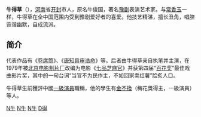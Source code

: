 '''牛得草'''（{{bd|1933年||1999年|catIdx=Niu,牛}}），[[河南|河南]]省[[开封|开封]]市人，原名牛俊国，著名[[豫剧|豫剧]]表演艺术家。与[[常香玉|常香玉]]一样，牛得草在全中国范围内受到豫剧爱好者的喜爱。他技艺精湛，擅长丑角，唱腔诙谐幽默，自成流派。

== 简介 ==

代表作品有《[[卷席筒|卷席筒]]》、《[[唐知县审诰命|唐知县审诰命]]》等。后者由牛得草亲自执笔并主演，在1979年被[[北京电影制片厂|北京电影制片厂]]改编为电影《[[七品芝麻官_(电影)|七品芝麻官]]》并获第四届“[[百花奖|百花奖]]”最佳戏曲影片奖，其中的一句台词“当官不为民作主，不如回家卖红薯”脍炙人口。

牛得草生前獲評中國[[一級演員|一級演員]]職稱，他的學生有[[金不換|金不換]]（梅花獎得主，一級演員）等人。

[[Category:豫剧演员|N牛]]
[[Category:一级演员|N牛]]
[[Category:开封人|N牛]]
[[Category:牛姓|D得]]